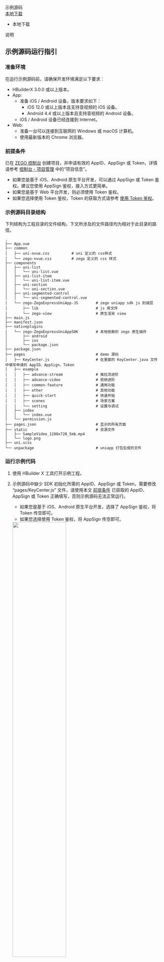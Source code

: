 <div class="download-area">
    <div class="sdk-download-item-wrapper">
      <div class="download-title">示例源码</div>
      <div class="download-selector">
        <div class="download-select-wrapper" style="padding-right: 0;">
          <a class="download-target-btn" href="javascript:void(0);">本地下载</a>
          <ul class="download-dropdown-list">
            <li data-href="https://storage.zego.im/express/example/uniapp/ZegoExpressExample-UniApp.zip" class="dropdown-option">
              本地下载
            </li>
          </ul>
        </div>
      </div>
      <div class="download-tips">
        <span data-tip="此示例代码向用户展示了 SDK 中的初始化、登录房间以及基础推拉流等功能。通过顺序阅读快速开始章节中的文档并参考示例代码，相信用户也能快速让自己的 App 拥有音视频通讯的功能。"
          class="tip-trigger">说明</span>
      </div>
    </div>
  </div>


## 示例源码运行指引


### 准备环境

在运行示例源码前，请确保开发环境满足以下要求：

- HBuilderX 3.0.0 或以上版本。
- App:
    - 准备 iOS / Android 设备，版本要求如下：
        - iOS 12.0 或以上版本且支持音视频的 iOS 设备。
        - Android 4.4 或以上版本且支持音视频的 Android 设备。
    - iOS / Android 设备已经连接到 Internet。
- Web:
    - 准备一台可以连接到互联网的 Windows 或 macOS 计算机。
    - 使用最新版本的 Chrome 浏览器。

### 前提条件

已在 [ZEGO 控制台](https://console.zego.im) 创建项目，并申请有效的 AppID、AppSign 或 Token，详情请参考 [控制台 - 项目管理](#12107) 中的“项目信息”。

<div class="mk-warning">

- 如果您是基于 iOS、Android 原生平台开发，可以通过 AppSign 或 Token 鉴权。建议您使用 AppSign 鉴权，接入方式更简单。
- 如果您是基于 Web 平台开发，则必须使用 Token 鉴权。
- 如果您选择使用 Token 鉴权，Token 的获取方式请参考 [使用 Token 鉴权](!Integration/User_Access_Control)。
</div>

### 示例源码目录结构

下列结构为工程目录的文件结构，下文所涉及的文件路径均为相对于此目录的路径。

```tree
.
├── App.vue
├── common
│   ├── uni-nvue.css          # uni 定义的 css样式
│   └── zego-nvue.css         # zego 定义的 css 样式
├── components
│   ├── uni-list
│   │   └── uni-list.vue
│   ├── uni-list-item
│   │   └── uni-list-item.vue
│   ├── uni-section
│   │   └── uni-section.vue
│   ├── uni-segmented-control
│   │   └── uni-segmented-control.vue
│   └── zego-ZegoExpressUniApp-JS        # zego uniapp sdk js 封装层
│       ├── lib                          # js 库文件
│       └── zego-view                    # 原生渲染 view
├── main.js
├── manifest.json
├── nativeplugins                        
│   └── zego-ZegoExpressUniAppSDK        # 本地依赖的 zego 原生插件
│       ├── android
│       ├── ios
│       └── package.json
├── package.json
├── pages                                # demo 源码
│   ├── KeyCenter.js                     # 在里面的 KeyCenter.java 文件中填写申请的 AppID、AppSign、Token
│   ├── example
│   │   ├── advance-stream               # 推拉流进阶
│   │   ├── advance-video                # 视频进阶
│   │   ├── common-feature               # 通用功能
│   │   ├── other                        # 其他功能
│   │   ├── quick-start                  # 快速开始
│   │   ├── scenes                       # 场景方案
│   │   └── setting                      # 设置与调试
│   ├── index
│   │   └── index.vue
│   └── permission.js
├── pages.json                           # 显示的所有页面
├── static                               # 资源文件
│   ├── SampleVideo_1280x720_5mb.mp4
│   └── logo.png
├── uni.scss
└── unpackage                            # uniapp 打包生成的文件
```

### 运行示例代码

1. 使用 HBuilder X 工具打开示例工程。

2. 示例源码中缺少 SDK 初始化所需的 AppID、AppSign 或 Token，需要修改 “pages/KeyCenter.js” 文件，请使用本文 [前提条件](!DownloadDemo/DownloadDemo#1_2) 已获取的 AppID、AppSign 或 Token 正确填写，否则示例源码无法正常运行。

    - 如果您是基于 iOS、Android 原生平台开发，选择了 AppSign 鉴权，将 Token 传空即可。
    - 如果您选择使用 Token 鉴权，将 AppSign 传空即可。

    <img src="/Pics/QuickStart/sample_code/sample_code_uniapp_new.jpeg" width="60%">

3. 找到项目目录下的 manifest.json 文件，修改 “uni-app” 应用标识。

    ![/Pics/Express/uniapp_manifest.png](http://doc.oa.zego.im/Pics/Express/uniapp_manifest.png)

4. 在项目中导入插件，具体操作请参考 [在 uni-app 项目中导入插件](!Integration/SDK_Integration#2_3)。

5. 运行代码。

<details class="zg-primary">
    <summary>运行到 Web 浏览器</summary>
    
![/Pics/run_uniapp_1.png](http://doc.oa.zego.im/Pics/run_uniapp_1.png)

</details>
    
   
<details class="zg-primary">
    <summary>运行到手机或模拟器</summary>

#### 1 制作 App 自定义调试基座

<div class="mk-hint">

uni-app 官方使用教程请参考 [什么是自定义调试基座及使用说明](https://ask.dcloud.net.cn/article/35115)。 
</div>

1. 选择 “运行 > 运行到手机或模拟器 > 制作自定义调试基座” 菜单。

<img src="/Pics/QuickStart/Customize_uniapp.png">

2. 在弹出的界面中，按照 uni-app 教程，填写相关信息，并点击 “打包” 进行云打包。

<img src="/Pics/QuickStart/Unpack_uniapp.png">

打包成功后，控制台会收到 uni-app 的相关提示。

<img src="/Pics/QuickStart/Packaged_successfully_uniapp.png">

#### 2 切换运行基座为自定义调试基座

在自定义调试基座选择 “运行 > 运行到手机或模拟器 > 运行基座选择 > 自定义调试基座” 菜单。

<img src="/Pics/QuickStart/run_uniapp.png">

#### 3 运行

选择 “运行 > 运行到手机或模拟器” 菜单，并选择自己的设备，并运行。

</details>

## 体验实时音视频功能

@@@New_Experience_RTC_Functions@@@


## 常见问题

[在 Windows 平台上集成 Express uni-app SDK 后，使用 dev 证书云打包运行 iOS 应用时出错，该如何处理？](/faq/RTC_uniapp_packing_within_Windows?product=ExpressVideo&platform=uni-app)
